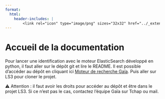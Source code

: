 ```yaml
---
format:
  html:
    header-includes: |
        <link rel="icon" type="image/png" sizes="32x32" href="../_extensions/InseeFrLab/onyxia/favicon-32x32.png">
---
```


# Accueil de la documentation

Pour lancer une identification avec le moteur ElasticSearch développé en python, il faut aller sur le dépôt git et lire le README. Il est possible d'accéder au dépôt en cliquant ici [Moteur de recherche Gaïa](https://gitlab.insee.fr/sprint-gaia/moteur_es). Puis aller sur LS3 pour cloner le projet.

⚠️ Attention : il faut avoir les droits pour accéder au dépôt et être dans le projet LS3. Si ce n'est pas le cas, contactez l'équipe Gaïa sur Tchap ou mail.

